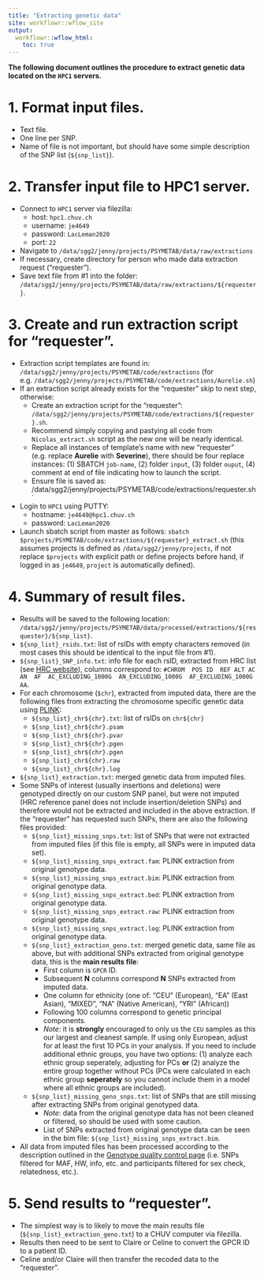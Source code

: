 ```yaml
---
title: "Extracting genetic data"
site: workflowr::wflow_site
output:
  workflowr::wflow_html:
    toc: true
---
```


**The following document outlines the procedure to extract genetic data located on the `HPC1` servers.**

# 1. Format input files. 

- Text file.  
- One line per SNP.
- Name of file is not important, but should have some simple description of the SNP list (`${snp_list}`). 

# 2. Transfer input file to HPC1 server.

- Connect to `HPC1` server via filezilla:
  - host: `hpc1.chuv.ch`
  - username: `je4649`
  - password: `LacLeman2020`
  - port: `22`
- Navigate to `/data/sgg2/jenny/projects/PSYMETAB/data/raw/extractions`
- If necessary, create directory for person who made data extraction request ("requester"). 
- Save text file from #1 into the folder: `/data/sgg2/jenny/projects/PSYMETAB/data/raw/extractions/${requester}`.

# 3. Create and run extraction script for "requester". 

- Extraction script templates are found in: `/data/sgg2/jenny/projects/PSYMETAB/code/extractions` (for e.g. `/data/sgg2/jenny/projects/PSYMETAB/code/extractions/Aurelie.sh`)
- If an extraction script already exists for the "requester" skip to next step, otherwise:
  - Create an extraction script for the "requester": `/data/sgg2/jenny/projects/PSYMETAB/code/extractions/${requester}.sh`. 
  - Recommend simply copying and pastying all code from `Nicolas_extract.sh` script as the new one will be nearly identical.
  - Replace all instances of template's name with new "requester" (e.g. replace **Aurelie** with **Severine**), there should be four replace instances: (1) SBATCH `job-name`, (2) folder `input`, (3) folder `ouput`, (4) comment at end of file indicating how to launch the script. 
  - Ensure file is saved as: /data/sgg2/jenny/projects/PSYMETAB/code/extractions/requester.sh`
- Login to `HPC1` using PUTTY: 
  - hostname: `je4649@hpc1.chuv.ch`
  - password: `LacLeman2020`
- Launch sbatch script from master as follows: `sbatch $projects/PSYMETAB/code/extractions/${requester}_extract.sh` (this assumes projects is defined as `/data/sgg2/jenny/projects`, if not replace `$projects` with explicit path or define projects before hand, if logged in as `je4649`, `project` is automatically defined). 
  
# 4. Summary of result files. 

- Results will be saved to the following location: `/data/sgg2/jenny/projects/PSYMETAB/data/processed/extractions/${resquester}/${snp_list}`. 
- `${snp_list}_rsids.txt`: list of rsIDs with empty characters removed (in most cases this should be identical to the input file from #1).
- `${snp_list}_SNP_info.txt`: info file for each rsID, extracted from HRC list (see [HRC website](http://www.haplotype-reference-consortium.org/home)), columns correspond to: `#CHROM	POS	ID	REF	ALT	AC	AN	AF	AC_EXCLUDING_1000G	AN_EXCLUDING_1000G	AF_EXCLUDING_1000G	AA`.
- For each chromosome (`$chr`), extracted from imputed data, there are the following files from extracting the chromosome specific genetic data using [PLINK](https://www.cog-genomics.org/plink/2.0/): 
  - `${snp_list}_chr${chr}.txt`: list of rsIDs on `chr${chr}`
  - `${snp_list}_chr${chr}.psam`
  - `${snp_list}_chr${chr}.pvar`
  - `${snp_list}_chr${chr}.pgen`
  - `${snp_list}_chr${chr}.pgen`
  - `${snp_list}_chr${chr}.raw`
  - `${snp_list}_chr${chr}.log`
- `${snp_list}_extraction.txt`: merged genetic data from imputed files.
- Some SNPs of interest (usually insertions and deletions) were genotyped directly on  our custom SNP panel, but were not imputed (HRC reference panel does not include insertion/deletion SNPs) and therefore would not be extracted and included in the above extraction. If the "requester" has requested such SNPs, there are also the following files provided: 
  - `${snp_list}_missing_snps.txt`: list of SNPs that were not extracted from imputed files (if this file is empty, all SNPs were in imputed data set). 
  - `${snp_list}_missing_snps_extract.fam`: PLINK extraction from original genotype data.
  - `${snp_list}_missing_snps_extract.bim`: PLINK extraction from original genotype data.
  - `${snp_list}_missing_snps_extract.bed`: PLINK extraction from original genotype data.
  - `${snp_list}_missing_snps_extract.raw`: PLINK extraction from original genotype data.
  - `${snp_list}_missing_snps_extract.log`: PLINK extraction from original genotype data.
  - `${snp_list}_extraction_geno.txt`: merged genetic data, same file as above, but with additional SNPs extracted from original genotype data, this is the **main results file**:
    - First column is `GPCR` ID. 
    - Subsequent **N** columns correspond **N** SNPs extracted from imputed data. 
    - One column for ethnicity (one of: "CEU" (European), "EA" (East Asian), "MIXED", "NA" (Native American), "YRI" (African))
    - Following 100 columns correspond to genetic principal components. 
    - *Note*: it is **strongly** encouraged to only us the `CEU` samples as this our largest and cleanest sample. If using only European, adjust for at least the first 10 PCs in your analysis. If you need to include additional ethnic groups, you have two options: (1) analyze each ethnic group seperately, adjusting for PCs **or** (2) analyze the entire group together without PCs (PCs were calculated in each ethnic group **seperately** so you cannot include them in a model where all ethnic groups are included).
  - `${snp_list}_missing_geno_snps.txt`: list of SNPs that are still missing after extracting SNPs from original genotyped data.
    - *Note*: data from the original genotype data has not been cleaned or filtered, so should be used with some caution. 
    - List of SNPs extracted from original genotype data can be seen in the bim file: `${snp_list}_missing_snps_extract.bim`. 
- All data from imputed files has been processed according to the description outlined in the [Genotype quality control page](genetic_quality_control.html) (i.e. SNPs filtered for MAF, HW, info, etc. and participants filtered for sex check, relatedness, etc.).

# 5. Send results to "requester". 

- The simplest way is to likely to move the main results file (`${snp_list}_extraction_geno.txt`) to a CHUV computer via filezilla. 
- Results then need to be sent to Claire or Celine to convert the GPCR ID to a patient ID. 
- Celine and/or Claire will then transfer the recoded data to the "requester". 

